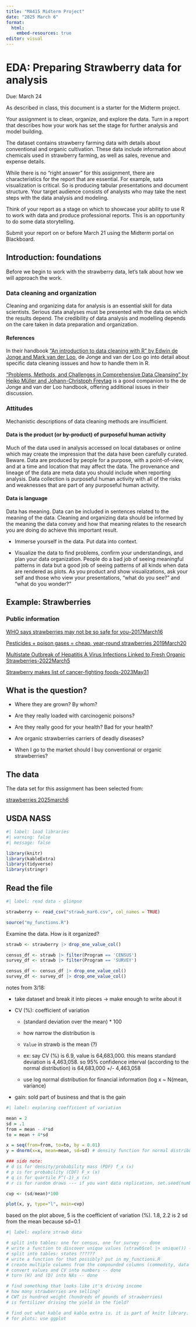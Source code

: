 ```yaml
---
title: "MA415 Midterm Project"
date: "2025 March 6"
format: 
  html:
    embed-resources: true
editor: visual
---
```


# EDA: Preparing Strawberry data for analysis

Due: March 24

As described in class, this document is a starter for the Midterm project.

Your assignment is to clean, organize, and explore the data. Turn in a report that describes how your work has set the stage for further analysis and model building.

The dataset contains strawberry farming data with details about conventional and organic cultivation. These data include information about chemicals used in strawberry farming, as well as sales, revenue and expense details.

While there is no "right answer" for this assignment, there are characteristics for the report that are essential. For example, sata visualization is critical. So is producing tabular presentations and document structure. Your target audience consists of analysts who may take the next steps with the data analysis and modeling.

Think of your report as a stage on which to showcase your ability to use R to work with data and produce professional reports. This is an opportunity to do some data storytelling.

Submit your report on or before March 21 using the Midterm portal on Blackboard.

## Introduction: foundations

Before we begin to work with the strawberry data, let's talk about how we will approach the work.

### Data cleaning and organization

Cleaning and organizing data for analysis is an essential skill for data scientists. Serious data analyses must be presented with the data on which the results depend. The credibility of data analysis and modelling depends on the care taken in data preparation and organization.

#### References

In their handbook ["An introduction to data cleaning with R" by Edwin de Jonge and Mark van der Loo](https://cran.r-project.org/doc/contrib/de_Jonge+van_der_Loo-Introduction_to_data_cleaning_with_R.pdf), de Jonge and van der Loo go into detail about specific data cleaning isssues and how to handle them in R.

["Problems, Methods, and Challenges in Comprehensive Data Cleansing" by Heiko Müller and Johann-Christoph Freytag](https://www.researchgate.net/profile/Heiko-Mueller/publication/228929938_Problems_methods_and_challenges_in_comprehensive_data_cleansing/links/09e415101b58541e2c000000/Problems-methods-and-challenges-in-comprehensive-data-cleansing.pdf) is a good companion to the de Jonge and van der Loo handbook, offering additional issues in their discussion.

### Attitudes

Mechanistic descriptions of data cleaning methods are insufficient.

#### Data is the product (or by-product) of purposeful human activity

Much of the data used in analysis accessed on local databases or online which may create the impression that the data have been carefully curated. Beware. Data are produced by people for a purpose, with a point-of-view, and at a time and location that may affect the data. The provenance and lineage of the data are meta data you should include when reporting analysis. Data collection is purposeful human activity with all of the risks and weaknesses that are part of any purposeful human activity.

#### Data is language

Data has meaning. Data can be included in sentences related to the meaning of the data. Cleaning and organizing data should be informed by the meaning the data convey and how that meaning relates to the research you are doing do achieve this important result.

-   Immerse yourself in the data. Put data into context.

-   Visualize the data to find problems, confirm your understandings, and plan your data organization. People do a bad job of seeing meaningful patterns in data but a good job of seeing patterns of all kinds when data are rendered as plots. As you product and show visualizations, ask your self and those who view your presentations, "what do you see?" and "what do you wonder?"

## Example: Strawberries

### Public information

[WHO says strawberries may not be so safe for you--2017March16](https://med.news.am/eng/news/13621/who-says-strawberries-may-not-be-so-safe-for-you.html)

[Pesticides + poison gases = cheap, year-round strawberries 2019March20](https://www.ewg.org/foodnews/strawberries.php)

[Multistate Outbreak of Hepatitis A Virus Infections Linked to Fresh Organic Strawberries-2022March5](https://www.cdc.gov/hepatitis/outbreaks/fresh-strawberries-2022/?CDC_AAref_Val=https://www.cdc.gov/hepatitis/outbreaks/2022/hav-contaminated-food/index.htm)

[Strawberry makes list of cancer-fighting foods-2023May31](https://issuu.com/mechlocal/docs/053123_mech_asf/s/25386339)

## What is the question?

-   Where they are grown? By whom?

-   Are they really loaded with carcinogenic poisons?

-   Are they really good for your health? Bad for your health?

-   Are organic strawberries carriers of deadly diseases?

-   When I go to the market should I buy conventional or organic strawberries?

## The data

The data set for this assignment has been selected from:

[strawberries 2025march6](https://va-dmz-quickstats.va-dmz-asev3.appserviceenvironment.us/results/B40FC8C0-E9E1-3F96-B259-DC65147DA53B)

<!-- and has been stored on the blackboard as strawberries25_v3.csv. -->

## USDA NASS

```r
#| label: load libraries
#| warning: false
#| message: false

library(knitr)  
library(kableExtra)
library(tidyverse)
library(stringr)
```

## Read the file

```r
#| label: read data - glimpse 

strawberry <- read_csv("strawb_mar6.csv", col_names = TRUE)

source("my_functions.R")

```

Examine the data. How is it organized?

```r
strawb <- strawberry |> drop_one_value_col()
```

```r
census_df <- strawb |> filter(Program == 'CENSUS')
survey_df <- strawb |> filter(Program == 'SURVEY')

census_df <- census_df |> drop_one_value_col()
survey_df <- survey_df |> drop_one_value_col()
```

notes from 3/18:

-   take dataset and break it into pieces -\> make enough to write about it

-   CV (%): coefficient of variation

    -   (standard deviation over the mean) \* 100

    -   how narrow the distribution is

    -   `Value` in strawb is the mean (?)

    -   ex: say CV (%) is 6.9, value is 64,683,000. this means standard deviation is 4,463,058. so 95% confidence interval (according to the normal distribution) is 64,683,000 +/- 4,463,058

    -   use log normal distribution for financial information (log x \~ N(mean, variance)

-   gain: sold part of business and that is the gain

```r
#| label: exploring coefficient of variation

mean = 2
sd = .1
from = mean - 4*sd
to = mean + 4*sd

x = seq(from=from, to=to, by = 0.01)
y = dnorm(x=x, mean=mean, sd=sd) # density function for normal distribution

### side note:
# d is for density/probability mass (PDF) f_x (x)
# p is for probability (CDF) F_x (x)
# q is for quartile F^(-1)_x (x)
# r is for random draws --- if you want data replication, set.seed(number)

cvp <- (sd/mean)*100

plot(x, y, type="l", main=cvp)
```

based on the plot above, 5 is the coefficient of variation (%). 1.8, 2.2 is 2 sd from the mean because sd=0.1

```r
#| label: explore strawb data

# split into tables: one for census, one for survey -- done
# write a function to discover unique values (strawb$col |> unique()) -- done
# split into tables: states ??????
# write a function for that possibly? put in my_functions.R
# create multiple columns from the compounded columns (commodity, data item, beginning of domain category) -- done
# convert values and CV into numbers -- done
# turn (H) and (D) into NAs -- done

# find something that looks like it's driving income
# how many strawberries are selling?
# CWT is hundred weight (hundreds of pounds of strawberries)
# is fertilizer driving the yield in the field?

# find out what kable and kable extra is. it is part of knitr library. i think it's for tables?????
# for plots: use ggplot
```

```r

```
